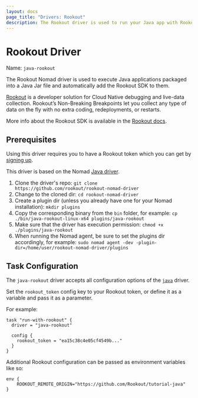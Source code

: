 ```yaml
---
layout: docs
page_title: "Drivers: Rookout"
description: The Rookout driver is used to run your Java app with Rookout.
---
```


# Rookout Driver

Name: `java-rookout`

The Rookout Nomad driver is used to execute Java applications packaged into a Java Jar file and automatically add the Rookout SDK to them.

[Rookout](https://rookout.com) is a developer solution for Cloud Native debugging and live-data collection. Rookout’s Non-Breaking Breakpoints let you collect any type of data on the fly with no extra coding, redeployments, or restarts.

More info about the Rookout SDK is available in the [Rookout docs](https://docs.rookout.com).

## Prerequisites

Using this driver requires you to have a Rookout token which you can get by [signing up](http://rookout.com).

This driver is based on the Nomad [Java driver](https://www.nomadproject.io/docs/drivers/java).

1. Clone the driver's repo: `git clone https://github.com/rookout/rookout-nomad-driver`
2. Change to the cloned dir: `cd rookout-nomad-driver`
3. Create a plugin dir (unless you already have one for your Nomad installation): `mkdir plugins`
4. Copy the corresponding binary from the `bin` folder, for example: `cp ./bin/java-rookout-linux-x64 plugins/java-rookout`
5. Make sure that the driver has execution permission: `chmod +x ./plugins/java-rookout`
6. When running the Nomad agent, be sure to set the plugins dir accordingly, for example: `sudo nomad agent -dev -plugin-dir=/home/user/rookout-nomad-driver/plugins`

## Task Configuration

The `java-rookout` driver accepts all configuration options of the [`java`](https://www.nomadproject.io/docs/drivers/java) driver.

Set the `rookout_token` config key to your Rookout token, or define it as a variable and pass it as a parameter.

For example:

```hcl
task "run-with-rookout" {
  driver = "java-rookout"

  config {
    rookout_token = "ea15c38c4e05cf4549b..."
  }
}
```

Additional Rookout configuration can be passed as environment variables like so:

```hcl
env {
    ROOKOUT_REMOTE_ORIGIN="https://github.com/Rookout/tutorial-java"
}
```
